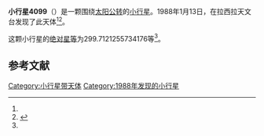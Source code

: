 {{Infobox planet
| bgcolour = #FFFFC0
| name = 4099 Wiggins
| symbol = 
| image = 
| caption = 
| discovery = yes
| discovery_ref = 
| discoverer = {{link-en|亨利·德波鸿诺|Henri Debehogne}}
| discovery_site = [[拉西拉天文台|拉西拉天文台]] 
| discovered = 1988年1月13日
| designations = yes
| mp_name = 
| named_after = 
| alt_names = 1988 AB5/ 1951 CS / 1980 DC4 / 1989 GS
| mp_category = [[主带小行星|主带小行星]]
| orbit_ref = <ref name="a">[http://ssd.jpl.nasa.gov/sbdb.cgi?sstr=4099 4099 Wiggins] {{Wayback|url=http://ssd.jpl.nasa.gov/sbdb.cgi?sstr=4099 |date=20201124003859 }}，小行星數據庫瀏覽器（JPL Small-Body Database Browser）－[[美国国家航空航天局|美国国家航空航天局]]喷气推进实验室</ref>
| epoch = 2456400.5 (2013年4月18日更新)
| aphelion = {{convert|2.77028843087959|AU|km|3|abbr=on|lk=out}}
| perihelion = {{convert|2.373515217307932|AU|km|3|abbr=on}}
| semimajor = {{convert|2.571901824093761|AU|km|3|abbr=on}}
| eccentricity = 0.077136151
| period = 1506.537709 [[日|日]]<br />4.12[[儒略年|儒略年]]
| avg_speed = 
| inclination = 15.5993379572295
| asc_node = 135.9098552697584
| mean_anomaly = 
| arg_peri = 299.7121255734176
| satellites = 
| physical_characteristics = yes
| dimensions = 
| mass = 
| density = 
| surface_grav = 
| escape_velocity = 
| sidereal_day = 
| axial_tilt = 
| pole_ecliptic_lat = 
| pole_ecliptic_lon = 
| albedo = 
| temperatures= 
| temp_name1 = 
| mean_temp_1 = 
| max_temp_1 = 
| temp_name2 = 
| max_temp_2 = 
| spectral_type = 
| abs_magnitude = 299.7121255734176
}}

'''小行星4099'''（{{lang-en|4099 Wiggins}}）是一颗围绕[[太阳|太阳]][[公转|公转]]的[[小行星|小行星]]。1988年1月13日，{{link-en|亨利·德波鸿诺|Henri Debehogne}}在拉西拉天文台发现了此天体<ref name="a" /><ref>{{cite news|title=小行星列表|url=http://cfa-www.harvard.edu/iau/lists/NumberedMPs.txt|accessdate=2013-07-08|newspaper=哈佛大学|archive-date=2008-05-17|archive-url=https://web.archive.org/web/20080517010638/http://cfa-www.harvard.edu/iau/lists/NumberedMPs.txt|dead-url=no}}</ref>。

这颗小行星的[[绝对星等|绝对星等]]为299.7121255734176等<ref name="a" />。

==参考文献==
{{reflist}}
{{Minor Planet Number|[[小行星4098|小行星4098]]|[[小行星4100|小行星4100]]}}

{{小天体}}

[[Category:小行星带天体|Category:小行星带天体]]
[[Category:1988年发现的小行星|Category:1988年发现的小行星]]

{{asteroid-stub}}